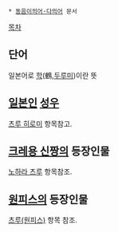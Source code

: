  * [[동음이의어·다의어]] 문서

[[목차]]
== 단어 ==
일본어로 [[학]](鶴,[[두루미]])이란 뜻

== [[일본]]인 [[성우]] ==
[[츠루 히로미]] 항목참고.

== [[크레용 신짱]]의 등장인물 ==
[[노하라 츠루]] 항목참조.

== [[원피스(만화)|원피스]]의 등장인물 ==
[[츠루(원피스)]] 항목 참조.
